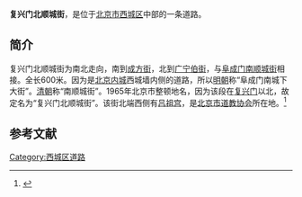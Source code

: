 {{Coord|39.9111048|116.3575378|type:landmark_region:CN-11_source:GoogleMaps|display=title}}
{{Infobox China Road
|路牌类型 = Beijing
|道路方向 = NS
|中文道路名称 = 复兴门北顺城街
|道路名称拼音 = FUXINGMEN BEISHUNCHENG JIE
|图片 =
|图片说明 = 
|道路属性 = 
|道路总长度 = 
|车速限制 = 
|行车线数量 = 
|所在地区 = [[北京市|北京市]][[西城区|西城区]]
|起点 = [[广宁伯街|广宁伯街]]
|终点 = [[兴盛街_(西城区)|兴盛街]]
|路段主要建筑 = [[吕祖宫|吕祖宫]]
}}

'''复兴门北顺城街'''，是位于[[北京市|北京市]][[西城区|西城区]]中部的一条道路。

==简介==
复兴门北顺城街为南北走向，南到[[成方街|成方街]]，北到[[广宁伯街|广宁伯街]]，与[[阜成门南顺城街|阜成门南顺城街]]相接。全长600米。因为是[[北京内城|北京内城]]西城墙内侧的道路，所以[[明朝|明朝]]称“阜成门南城下大街”。[[清朝|清朝]]称“南顺城街”。1965年北京市整顿地名，因为该段在[[复兴门|复兴门]]以北，故定名为“复兴门北顺城街”。该街北端西侧有[[吕祖宫|吕祖宫]]，是[[北京市道教协会|北京市道教协会]]所在地。<ref>{{Cite web |url=http://www.bjdclib.com/subdb/laneculture/lane/200907/t20090702_3946.html |title=复兴门北顺城街，东华流韵，2009-07-02 |access-date=2015-03-07 |archive-date=2019-09-24 |archive-url=https://web.archive.org/web/20190924164421/http://www.bjdclib.com/subdb/laneculture/lane/200907/t20090702_3946.html |dead-url=no }}</ref>

==参考文献==
{{reflist}}

[[Category:西城区道路|Category:西城区道路]]